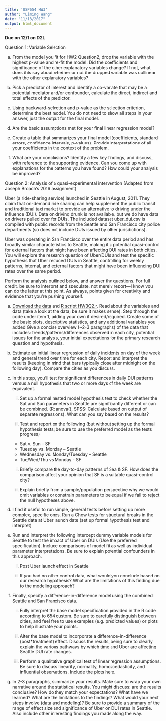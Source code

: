 ```yaml
---
title: 'USP654 HW3'
author: "Liming Wang"
date: "11/13/2017"
output: html_document
---
```


**Due on 12/1 on D2L**

Question 1: Variable Selection

a. From the model you fit for HW2 Question2, drop the variable with the highest p-value and re-fit the model. Did the coefficients and significance of the other explanatory variables change? If not, what does this say about whether or not the dropped variable was collinear with the other explanatory variables?

b. Pick a predictor of interest and identify a co-variate that may be a potential mediator and/or confounder, calculate the direct, indirect and total effects of the predictor.

c. Using backward-selection and p-value as the selection criterion, determine the best model. You do not need to show all steps in your answer, 
just the output for the final model.

d. Are the basic assumptions met for your final linear regression model?

e. Create a table that summarizes your final model (coefficients, standard errors, confidence intervals, p-values). Provide interpretations of all your coefficients in the context of the problem.

f. What are your conclusions? Identify a few key findings, and discuss, with reference to the supporting evidence. Can you come up with  explanations for the patterns you have found? How could your analysis be improved?


Question 2: Analysis of a quasi-experimental intervention (Adapted from Joseph Broach's 2016 assignment)

Uber (a ride-sharing service) launched in Seattle in August, 2011. They claim that on-demand ride sharing can help supplement the public transit and traditional taxi market to provide an alternative to driving under the influence (DUI). Data on driving drunk is not available, but we do have data on drivers pulled over for DUIs. The included dataset uber_dui.csv is compiled with public records from the Seattle and San Francisco city police departments (so does not include DUIs issued by other jurisdictions). 

Uber was operating in San Francisco over the entire data period and has broadly similar characteristics to Seattle, making it a potential quasi-control for external factors that might have been affecting DUI rates in both cities. You will explore the research question of Uber/DUIs and test the specific hypothesis that Uber reduced DUIs in Seattle, controlling for weekly patterns, internal, and external factors that might have been influencing DUI rates over the same period.

Perform the analysis outlined below, and answer the questions. For full credit, be sure to interpret and speculate, not merely report—I know you can do the latter at this point. As always, points given for creativity and evidence that you’re pushing yourself.

a.	[Download the data]() and [R script HW3Q2.r](). Read about the variables and data (take a look at the data; be sure it makes sense). Step through the code under item 1, adding your own if desired/required. Create some of the basic plots, descriptive statistics, and any additional variables you added Give a concise overview (~2-3 paragraphs) of the data that includes: trends/patterns/differences observed in each city, potential issues for the analysis, your initial expectations for the primary research question and hypothesis.

b.	Estimate an initial linear regression of daily incidents on day of the week and general trend over time for each city. Report and interpret the results (keeping in mind that bars typically close after midnight on the following day). Compare the cities as you discuss. 

c.	In this step, you’ll test for significant differences in daily DUI patterns versus a null hypothesis that two or more days of the week are equivalent.
  
      i.	Set up a formal nested model hypothesis test to check whether the Sat and Sun parameters in Seattle are significantly different or can be combined. (R: anova(), SPSS: Calculate based on output of separate regressions). What can you say based on the results?
      
      i.	Test and report on the following (but without setting up the formal hypothesis tests; be sure to use the preferred model as the tests progress)
      
      -	Sat v. Sun – SF
      -	Tuesday vs. Monday – Seattle
      -	Wednesday vs. Monday/Tuesday – Seattle
      -	Tue/Wed/Thu vs Monday - SF
      
      i.	Briefly compare the day-to-day patterns of Sea & SF. How does the comparison affect your opinion that SF is a suitable quasi-control city?
      
      i.	Explain briefly from a sample/population perspective why we would omit variables or constrain parameters to be equal if we fail to reject the null hypotheses above.

d. I find it useful to run simple, general tests before setting up more complex, specific ones. Run a Chow tests for structural breaks in the Seattle data at Uber launch date (set up formal hypothesis test and interpret)

e. Run and interpret the following intercept dummy variable models for Seattle to test the impact of Uber on DUIs (Use the preferred specification). Include comparisons of model fit as well as individual parameter interpretations. Be sure to explain potential confounders in this approach.

    i.	Post Uber launch effect in Seattle
    
    i.	If you had no other control data, what would you conclude based on our research hypothesis? What are the limitations of this finding due to the modeling approach?
  
f.	Finally, specify a difference-in-difference model using the combined Seattle and San Francisco data.
    i.	Fully interpret the base model specification provided in the R code according to 654 custom. Be sure to carefully distinguish between cities, and feel free to use examples (e.g. predicted values) or plots to help illustrate your points. 
    
    i.	Alter the base model to incorporate a difference-in-difference (post*treatment) effect. Discuss the results, being sure to clearly explain the various pathways by which time and Uber are affecting Seattle DUI rate changes.
    
    i.	Perform a qualitative graphical test of linear regression assumptions. Be sure to discuss linearity, normality, homoscedasticity, and influential observations. Include the plots here.

g.	In 2-3 paragraphs, summarize your results. Make sure to wrap your own narrative around the statistical results. You might discuss: are the results conclusive? How do they match your expectations? What have we learned? What are the limitations to the findings? What would your next steps involve (data and modeling)? Be sure to provide a summary of the range of effect size and significance of Uber on DUI rates in Seattle. Also include other interesting findings you made along the way.
